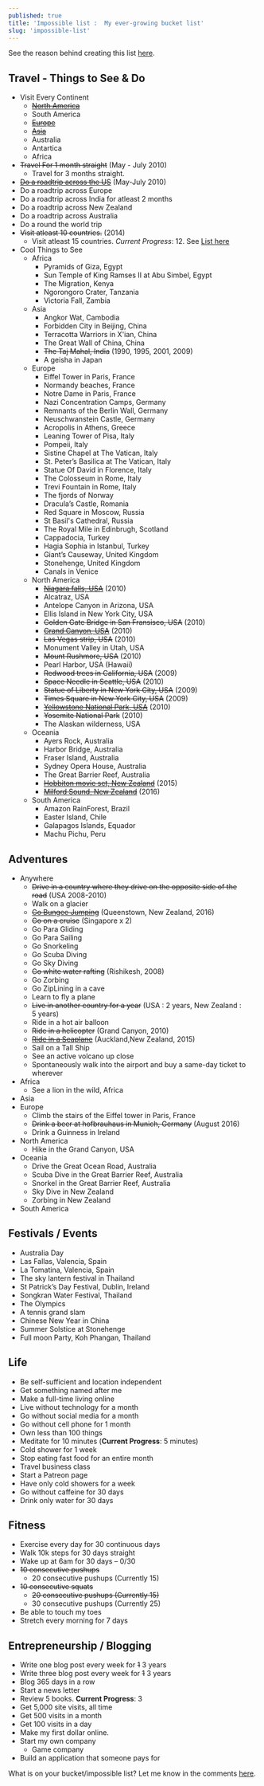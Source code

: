```yaml
---
published: true
title: 'Impossible list :  My ever-growing bucket list'
slug: 'impossible-list'
---
```


See the reason behind creating this list [here](./blog/impossible-list-or-a-bucket-list).

## Travel - Things to See & Do

-   Visit Every Continent
    -   [~~North America~~](./tags/north-america)
    -   South America
    -   [~~Europe~~](./tags/europe)
    -   [~~Asia~~](./tags/asia)
    -   Australia
    -   Antartica
    -   Africa
-   ~~Travel For 1 month straight~~ (May - July 2010)
    -   Travel for 3 months straight.
-   [~~Do a roadtrip across the US~~](./blog//usa-roadtrip) (May-July 2010)
-   Do a roadtrip across Europe
-   Do a roadtrip across India for atleast 2 months
-   Do a roadtrip across New Zealand
-   Do a roadtrip across Australia
-   Do a round the world trip
-   ~~Visit atleast 10 countries.~~ (2014)
    -   Visit atleast 15 countries. _Current Progress_: 12. See [List here](./impossible-list/country-visit-list)
-   Cool Things to See
    -   Africa
        -   Pyramids of Giza, Egypt
        -   Sun Temple of King Ramses II at Abu Simbel, Egypt
        -   The Migration, Kenya
        -   Ngorongoro Crater, Tanzania
        -   Victoria Fall, Zambia
    -   Asia
        -   Angkor Wat, Cambodia
        -   Forbidden City in Beijing, China
        -   Terracotta Warriors in X'ian, China
        -   The Great Wall of China, China
        -   ~~The Taj Mahal, India~~ (1990, 1995, 2001, 2009)
        -   A geisha in Japan
    -   Europe
        -   Eiffel Tower in Paris, France
        -   Normandy beaches, France
        -   Notre Dame in Paris, France
        -   Nazi Concentration Camps, Germany
        -   Remnants of the Berlin Wall, Germany
        -   Neuschwanstein Castle, Germany
        -   Acropolis in Athens, Greece
        -   Leaning Tower of Pisa, Italy
        -   Pompeii, Italy
        -   Sistine Chapel at The Vatican, Italy
        -   St. Peter’s Basilica at The Vatican, Italy
        -   Statue Of David in Florence, Italy
        -   The Colosseum in Rome, Italy
        -   Trevi Fountain in Rome, Italy
        -   The fjords of Norway
        -   Dracula’s Castle, Romania
        -   Red Square in Moscow, Russia
        -   St Basil's Cathedral, Russia
        -   The Royal Mile in Edinbrugh, Scotland
        -   Cappadocia, Turkey
        -   Hagia Sophia in Istanbul, Turkey
        -   Giant’s Causeway, United Kingdom
        -   Stonehenge, United Kingdom
        -   Canals in Venice
    -   North America
        -   ~~[Niagara falls, USA](./blog/photo-essay-niagara-falls-new-york)~~ (2010)
        -   Alcatraz, USA
        -   Antelope Canyon in Arizona, USA
        -   Ellis Island in New York City, USA
        -   ~~Golden Gate Bridge in San Fransisco, USA~~ (2010)
        -   ~~[Grand Canyon, USA](./blog/photo-essay-grand-canyon-arizona)~~ (2010)
        -   ~~Las Vegas strip, USA~~ (2010)
        -   Monument Valley in Utah, USA
        -   ~~Mount Rushmore, USA~~ (2010)
        -   Pearl Harbor, USA (Hawaii)
        -   ~~Redwood trees in California, USA~~ (2009)
        -   ~~Space Needle in Seattle, USA~~ (2010)
        -   ~~Statue of Liberty in New York City, USA~~ (2009)
        -   ~~Times Square in New York City, USA~~ (2009)
        -   ~~[Yellowstone National Park, USA](./blog/photo-essay-yellowstone-national-park-wyoming)~~ (2010)
        -   ~~Yosemite National Park~~ (2010)
        -   The Alaskan wilderness, USA
    -   Oceania
        -   Ayers Rock, Australia
        -   Harbor Bridge, Australia
        -   Fraser Island, Australia
        -   Sydney Opera House, Australia
        -   The Great Barrier Reef, Australia
        -   ~~[Hobbiton movie set, New Zealand](./blog/new-zealand-escapes-hobbiton-matamata)~~ (2015)
        -   ~~[Milford Sound, New Zealand](./blog/new-zealand-escapes-photo-essay-milford-sound)~~ (2016)
    -   South America
        -   Amazon RainForest, Brazil
        -   Easter Island, Chile
        -   Galapagos Islands, Equador
        -   Machu Pichu, Peru

## Adventures

-   Anywhere
    -   ~~Drive in a country where they drive on the opposite side of the road~~ (USA 2008-2010)
    -   Walk on a glacier
    -   ~~[Go Bungee Jumping](./blog/video-bungee-jump-queenstown)~~ (Queenstown, New Zealand, 2016)
    -   ~~Go on a cruise~~ (Singapore x 2)
    -   Go Para Gliding
    -   Go Para Sailing
    -   Go Snorkeling
    -   Go Scuba Diving
    -   Go Sky Diving
    -   ~~Go white water rafting~~ (Rishikesh, 2008)
    -   Go Zorbing
    -   Go ZipLining in a cave
    -   Learn to fly a plane
    -   ~~Live in another country for a year~~ (USA : 2 years, New Zealand : 5 years)
    -   Ride in a hot air balloon
    -   ~~Ride in a helicopter~~ (Grand Canyon, 2010)
    -   [~~Ride in a Seaplane~~](./blog/new-zealand-escapes-auckland-seaplanes) (Auckland,New Zealand, 2015)
    -   Sail on a Tall Ship
    -   See an active volcano up close
    -   Spontaneously walk into the airport and buy a same-day ticket to wherever
-   Africa
    -   See a lion in the wild, Africa
-   Asia
-   Europe
    -   Climb the stairs of the Eiffel tower in Paris, France
    -   ~~Drink a beer at hofbrauhaus in Munich, Germany~~ (August 2016)
    -   Drink a Guinness in Ireland
-   North America
    -   Hike in the Grand Canyon, USA
-   Oceania
    -   Drive the Great Ocean Road, Australia
    -   Scuba Dive in the Great Barrier Reef, Australia
    -   Snorkel in the Great Barrier Reef, Australia
    -   Sky Dive in New Zealand
    -   Zorbing in New Zealand
-   South America

## Festivals / Events

-   Australia Day
-   Las Fallas, Valencia, Spain
-   La Tomatina, Valencia, Spain
-   The sky lantern festival in Thailand
-   St Patrick’s Day Festival, Dublin, Ireland
-   Songkran Water Festival, Thailand
-   The Olympics
-   A tennis grand slam
-   Chinese New Year in China
-   Summer Solstice at Stonehenge
-   Full moon Party, Koh Phangan, Thailand

## Life

-   Be self-sufficient and location independent
-   Get something named after me
-   Make a full-time living online
-   Live without technology for a month
-   Go without social media for a month
-   Go without cell phone for 1 month
-   Own less than 100 things
-   Meditate for 10 minutes (**Current Progress**: 5 minutes)
-   Cold shower for 1 week
-   Stop eating fast food for an entire month
-   Travel business class
-   Start a Patreon page
-   Have only cold showers for a week
-   Go without caffeine for 30 days
-   Drink only water for 30 days

## Fitness

-   Exercise every day for 30 continuous days
-   Walk 10k steps for 30 days straight
-   Wake up at 6am for 30 days – 0/30
-   ~~10 consecutive pushups~~
    -   20 consecutive pushups (Currently 15)
-   ~~10 consecutive squats~~
    -   ~~20 consecutive pushups (Currently 15)~~
    -   30 consecutive pushups (Currently 25)
-   Be able to touch my toes
-   Stretch every morning for 7 days

## Entrepreneurship / Blogging

-   Write one blog post every week for ~~1~~ 3 years
-   Write three blog post every week for ~~1~~ 3 years
-   Blog 365 days in a row
-   Start a news letter
-   Review 5 books. **Current Progress**: 3
-   Get 5,000 site visits, all time
-   Get 500 visits in a month
-   Get 100 visits in a day
-   Make my first dollar online.
-   Start my own company
    -   Game company
-   Build an application that someone pays for

What is on your bucket/impossible list? Let me know in the comments [here](./blog/impossible-list-or-a-bucket-list).
